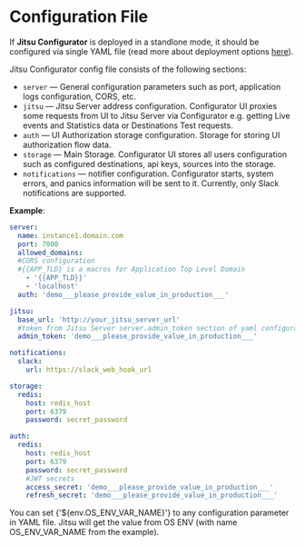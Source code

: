 # Configuration File

If **Jitsu Configurator** is deployed in a standlone mode, it should be configured via single YAML file
(read more about deployment options [here](/docs/deployment/)).

Jitsu Configurator config file consists of the following sections:

* `server` — General configuration parameters such as port, application logs configuration, CORS, etc.
* `jitsu` — Jitsu Server address configuration. Configurator UI proxies some requests from UI to Jitsu Server via Configurator e.g. getting Live events and Statistics data or Destinations Test requests.
* `auth` — UI Authorization storage configuration. Storage for storing UI authorization flow data.
* `storage` — Main Storage. Configurator UI stores all users configuration such as configured destinations, api keys, sources into the storage.
* `notifications` — notifier configuration. Configurator starts, system errors, and panics information will be sent to it. Currently, only Slack notifications are supported.

**Example**:

```yaml
server:
  name: instance1.domain.com
  port: 7000
  allowed_domains:
  #CORS configuration
  #{{APP_TLD} is a macros for Application Top Level Domain
    - '{{APP_TLD}}'
    - 'localhost'
  auth: 'demo___please_provide_value_in_production___'

jitsu:
  base_url: 'http://your_jitsu_server_url'
  #token from Jitsu Server server.admin_token section of yaml configuration
  admin_token: 'demo___please_provide_value_in_production___'

notifications:
  slack:
    url: https://slack_web_hook_url

storage:
  redis:
    host: redis_host
    port: 6379
    password: secret_password

auth:
  redis:
    host: redis_host
    port: 6379
    password: secret_password
    #JWT secrets
    access_secret: 'demo___please_provide_value_in_production___'
    refresh_secret: 'demo___please_provide_value_in_production___'
```

<Hint>
    You can set {'${env.OS_ENV_VAR_NAME}'} to any configuration parameter in YAML file. Jitsu will get the value from OS ENV (with name OS_ENV_VAR_NAME from the example).
</Hint>